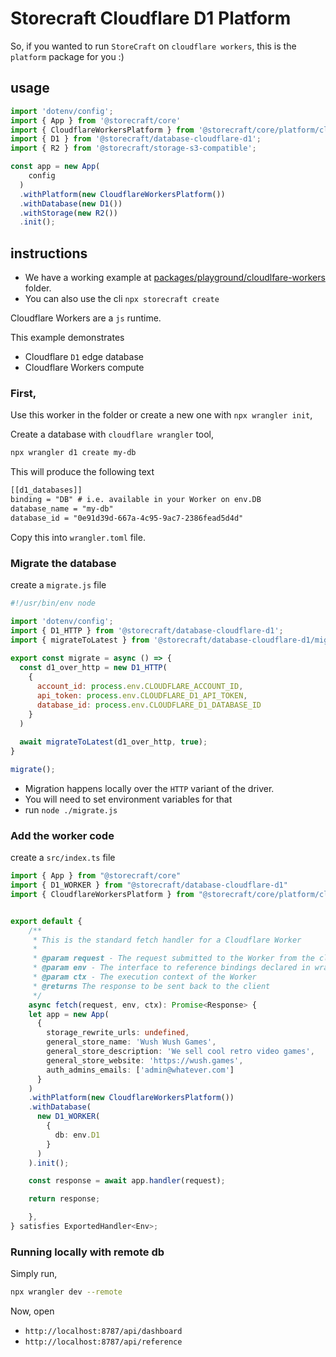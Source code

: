 # **Storecraft** Cloudflare D1 Platform

So, if you wanted to run `StoreCraft` on `cloudflare workers`, this is the `platform`
package for you :)


## usage

```js
import 'dotenv/config';
import { App } from '@storecraft/core'
import { CloudflareWorkersPlatform } from '@storecraft/core/platform/cloudflare-workers';
import { D1 } from '@storecraft/database-cloudflare-d1';
import { R2 } from '@storecraft/storage-s3-compatible';

const app = new App(
    config
  )
  .withPlatform(new CloudflareWorkersPlatform())
  .withDatabase(new D1())
  .withStorage(new R2())
  .init();

```

## instructions

- We have a working example at [packages/playground/cloudlfare-workers](https://github.com/store-craft/storecraft/tree/main/packages/playground/cloudflare-workers) folder.
- You can also use the cli `npx storecraft create`

Cloudflare Workers are a `js` runtime.

This example demonstrates
- Cloudflare `D1` edge database
- Cloudflare Workers compute

### First, 

Use this worker in the folder or create a new one with `npx wrangler init`,

Create a database with `cloudflare wrangler` tool,

```zsh
npx wrangler d1 create my-db
```

This will produce the following text

```txt
[[d1_databases]]
binding = "DB" # i.e. available in your Worker on env.DB
database_name = "my-db"
database_id = "0e91d39d-667a-4c95-9ac7-2386fead5d4d"
```

Copy this into `wrangler.toml` file.


### Migrate the database

create a `migrate.js` file

```js
#!/usr/bin/env node

import 'dotenv/config';
import { D1_HTTP } from '@storecraft/database-cloudflare-d1';
import { migrateToLatest } from '@storecraft/database-cloudflare-d1/migrate.js';
 
export const migrate = async () => {
  const d1_over_http = new D1_HTTP(
    {
      account_id: process.env.CLOUDFLARE_ACCOUNT_ID,
      api_token: process.env.CLOUDFLARE_D1_API_TOKEN,
      database_id: process.env.CLOUDFLARE_D1_DATABASE_ID
    }
  )
  
  await migrateToLatest(d1_over_http, true);
}

migrate();
```

- Migration happens locally over the `HTTP` variant of the driver.
- You will need to set environment variables for that
- run `node ./migrate.js`

### Add the worker code

create a `src/index.ts` file

```ts
import { App } from "@storecraft/core"
import { D1_WORKER } from "@storecraft/database-cloudflare-d1"
import { CloudflareWorkersPlatform } from "@storecraft/core/platform/cloudflare-workers"


export default {
	/**
	 * This is the standard fetch handler for a Cloudflare Worker
	 *
	 * @param request - The request submitted to the Worker from the client
	 * @param env - The interface to reference bindings declared in wrangler.toml
	 * @param ctx - The execution context of the Worker
	 * @returns The response to be sent back to the client
	 */
	async fetch(request, env, ctx): Promise<Response> {
    let app = new App(
      {
        storage_rewrite_urls: undefined,
        general_store_name: 'Wush Wush Games',
        general_store_description: 'We sell cool retro video games',
        general_store_website: 'https://wush.games',
        auth_admins_emails: ['admin@whatever.com']
      }
    )
    .withPlatform(new CloudflareWorkersPlatform())
    .withDatabase(
      new D1_WORKER(
        {
          db: env.D1
        } 
      )
    ).init();

    const response = await app.handler(request);

    return response;

	},
} satisfies ExportedHandler<Env>;

```

### Running locally with remote db

Simply run, 

```zsh
npx wrangler dev --remote
```

Now, open 
- `http://localhost:8787/api/dashboard`
- `http://localhost:8787/api/reference`
